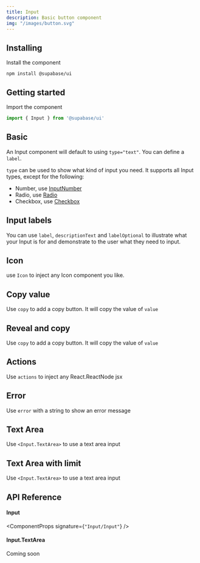 ```yaml
---
title: Input
description: Basic button component
img: "/images/button.svg"
---
```


## Installing

Install the component

```cli
npm install @supabase/ui
```

## Getting started

Import the component

```js
import { Input } from '@supabase/ui'
```

## Basic

An Input component will default to using `type="text"`. You can define a `label`.

`type` can be used to show what kind of input you need. It supports all Input types, except for the following:

- Number, use [InputNumber](/components/inputnumber)
- Radio, use [Radio](/components/radio)
- Checkbox, use [Checkbox](/components/checkbox)

<CodeSample sample="InputBasic" v="0" />

## Input labels

You can use `label`, `descriptionText` and `labelOptional` to illustrate what your Input is for and demonstrate to the user what they need to input.

<CodeSample sample="InputLabels" v="0" />

## Icon

use `Icon` to inject any Icon component you like.

<CodeSample sample="InputIcon" v="0" />

## Copy value

Use `copy` to add a copy button. It will copy the value of `value`

<CodeSample sample="InputCopy" v="0" />

## Reveal and copy

Use `copy` to add a copy button. It will copy the value of `value`

<CodeSample sample="InputReveal" v="0" />

## Actions

Use `actions` to inject any React.ReactNode jsx

<CodeSample sample="InputControls" v="0" />

## Error

Use `error` with a string to show an error message

<CodeSample sample="InputError" v="0" />

## Text Area

Use `<Input.TextArea>` to use a text area input

<CodeSample sample="InputTextArea" v="0" />

## Text Area with limit

Use `<Input.TextArea>` to use a text area input

<CodeSample sample="InputTextAreaWithLimit" v="0" />

## API Reference

#### Input

<ComponentProps signature={`"Input/Input"`} />

#### Input.TextArea

Coming soon
